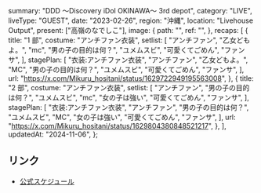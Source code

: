   summary: "DDD 〜Discovery iDol OKINAWA〜 3rd depot",
  category: "LIVE",
  liveType: "GUEST",
  date: "2023-02-26",
  region: "沖縄",
  location: "Livehouse Output",
  present: ["高嶺のなでしこ"],
  image: {
    path: "",
    ref: "",
  },
  recaps: [
    {
      title: "1 部",
      costume: "アンチファン衣装",
      setlist: [
        "アンチファン",
        "乙女どもよ。",
        "mc",
        "男の子の目的は何？",
        "ユメムスビ",
        "可愛くてごめん",
        "ファンサ",
      ],
      stagePlan: [
        "衣装:アンチファン衣装",
        "アンチファン",
        "乙女どもよ。",
        "MC",
        "男の子の目的は何？",
        "ユメムスビ",
        "可愛くてごめん",
        "ファンサ",
      ],
      url: "https://x.com/Mikuru_hositani/status/1629722949195563008",
    },
    {
      title: "2 部",
      costume: "アンチファン衣装",
      setlist: [
        "アンチファン",
        "男の子の目的は何？",
        "ユメムスビ",
        "mc",
        "女の子は強い",
        "可愛くてごめん",
        "ファンサ",
      ],
      stagePlan: [
        "衣装:アンチファン衣装",
        "アンチファン",
        "男の子の目的は何？",
        "ユメムスビ",
        "MC",
        "女の子は強い",
        "可愛くてごめん",
        "ファンサ",
      ],
      url: "https://x.com/Mikuru_hositani/status/1629804380848521217",
    },
  ],
  updatedAt: "2024-11-06",
};

## リンク

- [公式スケジュール](https://takanenonadeshiko.jp/?p=711)
